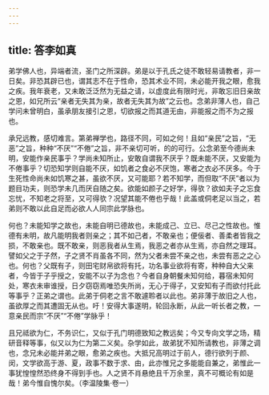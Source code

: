 ```yaml
---
---
---
```

title: 答李如真
---

弟学佛人也，异端者流，圣门之所深辟。弟是以于孔氏之徒不敢轻易请教者，非一日矣。非恐其辟已也，谓其志不在于性命，恐其术业不同，未必能开我之眼，愈我之疾。我年衰老，又未敢泛泛然为无益之请，以虚度此有限时光，非敢忘旧日亲故之恩，如兄所云“亲者无失其为亲，故者无失其为故”之云也。念弟非薄人也，自己学问未曾明白，虽承朋友接引之恩，切欲报之而其道无由，非能报之而不为之报也。

承兄远教，感切难言。第弟禅学也，路径不同，可如之何！且如“亲民”之旨，“无恶”之旨，种种“不厌”“不倦”之旨，非不亲切可听，的的可行。公念弟至今德尚未明，安能作亲民事乎？学尚未知所止，安敢自谓我不厌乎？既未能不厌，又安能为不倦事乎？切恐知学则自能不厌，如饥者之食必不厌饱，寒者之衣必不厌多。今于生死性命尚未如饥寒之甚，虽欲不厌，又可能耶？若不知学，而但取“不厌”者以为题目功夫，则恐学未几而厌自随之矣。欲能如颜子之好学，得欤？欲如夫子之忘食忘忧，不知老之将至，又可得欤？况望其能不倦也乎哉！此盖或侗老足以当之，若弟则不敢以此自足而必欲人人同宗此学脉也。

何也？未能知学之故也，未能自明已德故也，未能成己、立已、尽己之性故也。惟德有未明，故凡能明我者则亲之；其不如己者，不敢亲也；便佞者、善柔者皆我之损，不敢亲也。既不敢亲，则恶我者从生焉，我恶之者亦从生焉，亦自然之理耳。譬如父之于子然，子之贤不肖虽各不同，然为父者未尝不亲之也，未尝有恶之之心也。何也？父既有子，则田宅财帛欲将有托，功名事业欲将有寄，种种自大父来者，今皆于子乎授之，安能不以子为念也？今者自身朝餐未知何给，暮宿未知何处，寒衣未审谁授，日夕窃窃焉唯恐失所尚，无心于得子，又安知有子而欲付托此等事乎？正弟之谓也。此弟于侗老之言不敢遽聆者以此也。弟非薄于故旧之人也，虽欲厚之而其遭固无从也。吁！安得大事遂明，轮回永断，从此一听长者之教，一意亲民而宗“不厌”“不倦”学脉乎！

且兄祗欲为仁，不务识仁，又似于孔门明德致知之教远矣；今又专向文学之场，精研音释等事，似又以为仁为第二义矣。杂学如此，故弟犹不知所请教也，非薄之调也，念兄未必能并弟之眼，愈弟之疾也。大抵兄高明过于前人，德行欲列于颜、闵，文学欲高于游、夏，政事不数于求、由，此亦惟兄之多能能自兼之，弟惟此一事犹惶惶然恐终身不得到手也。人之贤不肖悬绝且千万余里，真不可概论有如是哉！弟今惟自愧尔矣。（李温陵集·卷一）